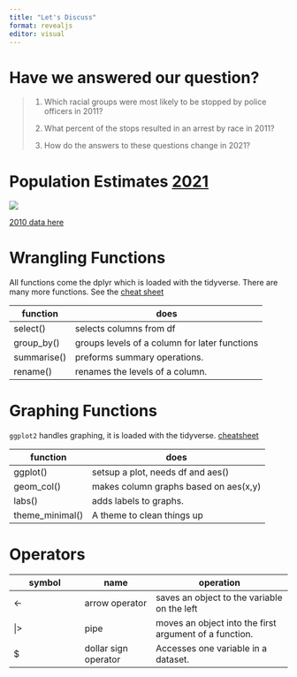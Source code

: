```yaml
---
title: "Let's Discuss"
format: revealjs
editor: visual
---
```


# Have we answered our question?

> 1.  Which racial groups were most likely to be stopped by police officers in 2011?
>
> 2.  What percent of the stops resulted in an arrest by race in 2011?
>
> 3.  How do the answers to these questions change in 2021?

# Population Estimates [2021](https://www.census.gov/quickfacts/fact/table/newyorkcitynewyork/PST045222)

[![](/images/censusdata2021.png)](https://www.census.gov/quickfacts/fact/table/newyorkcitynewyork#)

[2010 data here](https://www.nyc.gov/assets/planning/download/pdf/data-maps/nyc-population/census2010/pgrhc.pdf)

# Wrangling Functions

All functions come the dplyr which is loaded with the tidyverse. There are many more functions. See the [cheat sheet](https://www.rstudio.com/wp-content/uploads/2015/02/data-wrangling-cheatsheet.pdf)

| function    | does                                          |
|-------------|-----------------------------------------------|
| select()    | selects columns from df                       |
| group_by()  | groups levels of a column for later functions |
| summarise() | preforms summary operations.                  |
| rename()    | renames the levels of a column.               |

# Graphing Functions

`ggplot2` handles graphing, it is loaded with the tidyverse. [cheatsheet](https://rstudio.github.io/cheatsheets/html/data-visualization.html?_gl=1*1exy8c6*_ga*MTY5NTk3OTI4Mi4xNjk0NTM1MDIy*_ga_2C0WZ1JHG0*MTY5NzU2NDA5MS41LjEuMTY5NzU2NDEyMS4wLjAuMA..)

| function        | does                                  |
|-----------------|---------------------------------------|
| ggplot()        | setsup a plot, needs df and aes()     |
| geom_col()      | makes column graphs based on aes(x,y) |
| labs()          | adds labels to graphs.                |
| theme_minimal() | A theme to clean things up            |

# Operators

| symbol | name                 | operation                                              |
|-------------------|-------------------|------------------------------------|
| \<-    | arrow operator       | saves an object to the variable on the left            |
| \|\>   | pipe                 | moves an object into the first argument of a function. |
| \$     | dollar sign operator | Accesses one variable in a dataset.                    |
